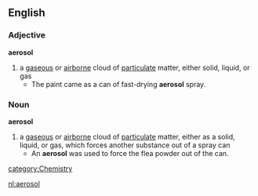 ==English==
=== Adjective ===
'''aerosol'''
# a [[gaseous]] or [[airborne]] cloud of [[particulate]] matter, either solid, liquid, or gas
#* The paint came as a can of fast-drying '''aerosol''' spray.

=== Noun ===
'''aerosol'''

# a [[gaseous]] or [[airborne]] cloud of [[particulate]] matter, either as a solid, liquid, or gas, which forces another substance out of a spray can
#* An '''aerosol''' was used to force the flea powder out of the can.

[[category:Chemistry]]

[[nl:aerosol]]